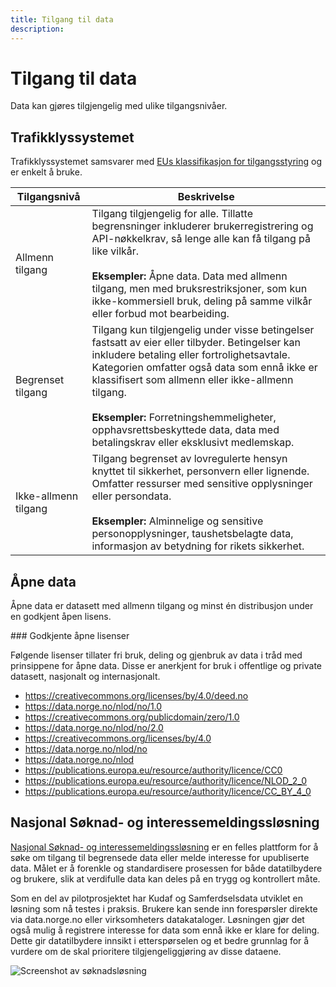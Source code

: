 ```yaml
---
title: Tilgang til data
description:
---
```


# Tilgang til data

<Ingress size='xs'>Data kan gjøres tilgjengelig med ulike tilgangsnivåer.</Ingress>

## Trafikklyssystemet

Trafikklyssystemet samsvarer med [EUs klassifikasjon for tilgangsstyring](https://op.europa.eu/en/web/eu-vocabularies/concept-scheme/-/resource?uri=http://publications.europa.eu/resource/authority/access-right) og er enkelt å bruke.

| Tilgangsnivå                                   | Beskrivelse                                                                                                                                                                                                                                                                                                                                                                               |
| ---------------------------------------------- | ----------------------------------------------------------------------------------------------------------------------------------------------------------------------------------------------------------------------------------------------------------------------------------------------------------------------------------------------------------------------------------------- |
| <Tag color="success">Allmenn tilgang</Tag>     | Tilgang tilgjengelig for alle. Tillatte begrensninger inkluderer brukerregistrering og API-nøkkelkrav, så lenge alle kan få tilgang på like vilkår. <br /><br/> **Eksempler:** Åpne data. Data med allmenn tilgang, men med bruksrestriksjoner, som kun ikke-kommersiell bruk, deling på samme vilkår eller forbud mot bearbeiding.                                                       |
| <Tag color="warning">Begrenset tilgang</Tag>   | Tilgang kun tilgjengelig under visse betingelser fastsatt av eier eller tilbyder. Betingelser kan inkludere betaling eller fortrolighetsavtale. Kategorien omfatter også data som ennå ikke er klassifisert som allmenn eller ikke-allmenn tilgang. <br /><br/> **Eksempler:** Forretningshemmeligheter, opphavsrettsbeskyttede data, data med betalingskrav eller eksklusivt medlemskap. |
| <Tag color="danger">Ikke-allmenn tilgang</Tag> | Tilgang begrenset av lovregulerte hensyn knyttet til sikkerhet, personvern eller lignende. Omfatter ressurser med sensitive opplysninger eller persondata. <br /><br/> **Eksempler:** Alminnelige og sensitive personopplysninger, taushetsbelagte data, informasjon av betydning for rikets sikkerhet.                                                                                   |

## Åpne data

Åpne data er datasett med allmenn tilgang og minst én distribusjon under en godkjent åpen lisens.

<Alert severity='success'>
### Godkjente åpne lisenser

Følgende lisenser tillater fri bruk, deling og gjenbruk av data i tråd med prinsippene for åpne data. Disse er anerkjent for bruk i offentlige og private datasett, nasjonalt og internasjonalt.

- https://creativecommons.org/licenses/by/4.0/deed.no
- https://data.norge.no/nlod/no/1.0
- https://creativecommons.org/publicdomain/zero/1.0
- https://data.norge.no/nlod/no/2.0
- https://creativecommons.org/licenses/by/4.0
- https://data.norge.no/nlod/no
- https://data.norge.no/nlod
- https://publications.europa.eu/resource/authority/licence/CC0
- https://publications.europa.eu/resource/authority/licence/NLOD_2_0
- https://publications.europa.eu/resource/authority/licence/CC_BY_4_0
      </Alert>

## Nasjonal Søknad- og interessemeldingssløsning

[Nasjonal Søknad- og interessemeldingssløsning](https://frontend-soknad.paas2.uninett.no/) er en felles plattform for å søke om tilgang til begrensede data eller melde interesse for upubliserte data. Målet er å forenkle og standardisere prosessen for både datatilbydere og brukere, slik at verdifulle data kan deles på en trygg og kontrollert måte.

Som en del av pilotprosjektet har Kudaf og Samferdselsdata utviklet en løsning som nå testes i praksis. Brukere kan sende inn forespørsler direkte via data.norge.no eller virksomheters datakataloger. Løsningen gjør det også mulig å registrere interesse for data som ennå ikke er klare for deling. Dette gir datatilbydere innsikt i etterspørselen og et bedre grunnlag for å vurdere om de skal prioritere tilgjengeliggjøring av disse dataene.

![Screenshot av søknadsløsning](https://cms.fellesdatakatalog.digdir.no/uploads/Screenshot_2025_03_10_at_08_27_02_e6006bee2d.png)
